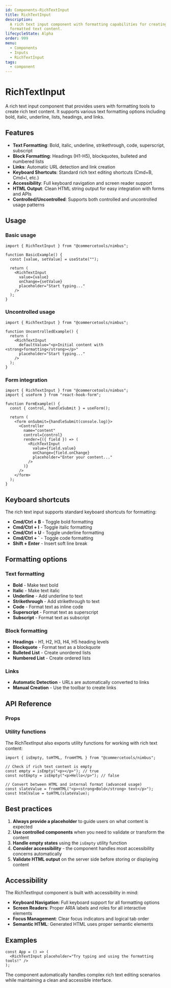 ```yaml
---
id: Components-RichTextInput
title: RichTextInput
description:
  A rich text input component with formatting capabilities for creating
  formatted text content.
lifecycleState: Alpha
order: 999
menu:
  - Components
  - Inputs
  - RichTextInput
tags:
  - component
---
```


# RichTextInput

A rich text input component that provides users with formatting tools to create
rich text content. It supports various text formatting options including bold,
italic, underline, lists, headings, and links.

## Features

- **Text Formatting**: Bold, italic, underline, strikethrough, code,
  superscript, subscript
- **Block Formatting**: Headings (H1-H5), blockquotes, bulleted and numbered
  lists
- **Links**: Automatic URL detection and link creation
- **Keyboard Shortcuts**: Standard rich text editing shortcuts (Cmd+B, Cmd+I,
  etc.)
- **Accessibility**: Full keyboard navigation and screen reader support
- **HTML Output**: Clean HTML string output for easy integration with forms and
  APIs
- **Controlled/Uncontrolled**: Supports both controlled and uncontrolled usage
  patterns

## Usage

### Basic usage

```tsx
import { RichTextInput } from "@commercetools/nimbus";

function BasicExample() {
  const [value, setValue] = useState("");

  return (
    <RichTextInput
      value={value}
      onChange={setValue}
      placeholder="Start typing..."
    />
  );
}
```

### Uncontrolled usage

```tsx
import { RichTextInput } from "@commercetools/nimbus";

function UncontrolledExample() {
  return (
    <RichTextInput
      defaultValue="<p>Initial content with <strong>formatting</strong></p>"
      placeholder="Start typing..."
    />
  );
}
```

### Form integration

```tsx
import { RichTextInput } from "@commercetools/nimbus";
import { useForm } from "react-hook-form";

function FormExample() {
  const { control, handleSubmit } = useForm();

  return (
    <form onSubmit={handleSubmit(console.log)}>
      <Controller
        name="content"
        control={control}
        render={({ field }) => (
          <RichTextInput
            value={field.value}
            onChange={field.onChange}
            placeholder="Enter your content..."
          />
        )}
      />
    </form>
  );
}
```

## Keyboard shortcuts

The rich text input supports standard keyboard shortcuts for formatting:

- **Cmd/Ctrl + B** - Toggle bold formatting
- **Cmd/Ctrl + I** - Toggle italic formatting
- **Cmd/Ctrl + U** - Toggle underline formatting
- **Cmd/Ctrl + `** - Toggle code formatting
- **Shift + Enter** - Insert soft line break

## Formatting options

### Text formatting

- **Bold** - Make text bold
- **Italic** - Make text italic
- **Underline** - Add underline to text
- **Strikethrough** - Add strikethrough to text
- **Code** - Format text as inline code
- **Superscript** - Format text as superscript
- **Subscript** - Format text as subscript

### Block formatting

- **Headings** - H1, H2, H3, H4, H5 heading levels
- **Blockquote** - Format text as a blockquote
- **Bulleted List** - Create unordered lists
- **Numbered List** - Create ordered lists

### Links

- **Automatic Detection** - URLs are automatically converted to links
- **Manual Creation** - Use the toolbar to create links

## API Reference

### Props

<PropsTable id="RichTextInput" />

### Utility functions

The RichTextInput also exports utility functions for working with rich text
content:

```tsx
import { isEmpty, toHTML, fromHTML } from "@commercetools/nimbus";

// Check if rich text content is empty
const empty = isEmpty("<p></p>"); // true
const notEmpty = isEmpty("<p>Hello</p>"); // false

// Convert between HTML and internal format (advanced usage)
const slateValue = fromHTML("<p><strong>Bold</strong> text</p>");
const htmlValue = toHTML(slateValue);
```

## Best practices

1. **Always provide a placeholder** to guide users on what content is expected
2. **Use controlled components** when you need to validate or transform the
   content
3. **Handle empty states** using the `isEmpty` utility function
4. **Consider accessibility** - the component handles most accessibility
   concerns automatically
5. **Validate HTML output** on the server side before storing or displaying
   content

## Accessibility

The RichTextInput component is built with accessibility in mind:

- **Keyboard Navigation**: Full keyboard support for all formatting options
- **Screen Readers**: Proper ARIA labels and roles for all interactive elements
- **Focus Management**: Clear focus indicators and logical tab order
- **Semantic HTML**: Generated HTML uses proper semantic elements

## Examples

```jsx-live
const App = () => (
  <RichTextInput placeholder="Try typing and using the formatting tools!" />
);
```

The component automatically handles complex rich text editing scenarios while
maintaining a clean and accessible interface.
